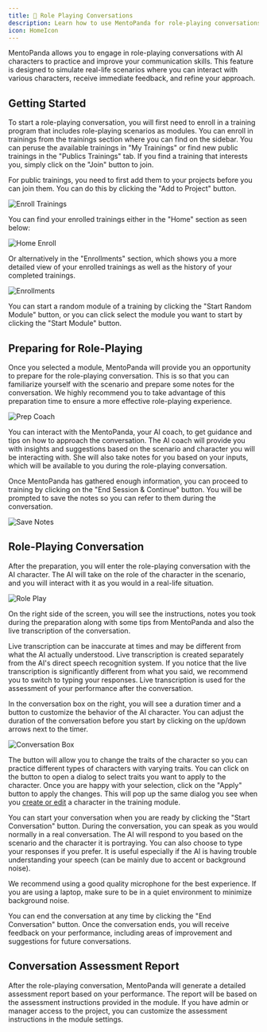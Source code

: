 ```yaml
---
title: 💬 Role Playing Conversations
description: Learn how to use MentoPanda for role-playing conversations to improve your communication skills
icon: HomeIcon
---
```


MentoPanda allows you to engage in role-playing conversations with AI characters to practice and improve your communication skills. This feature is designed to simulate real-life scenarios where you can interact with various characters, receive immediate feedback, and refine your approach.

## Getting Started
To start a role-playing conversation, you will first need to enroll in a training program that includes role-playing scenarios as modules. You can enroll in trainings from the trainings section where you can find on the sidebar. You can peruse the available trainings in "My Trainings" or find new public trainings in the "Publics Trainings" tab. If you find a training that interests you, simply click on the "Join" button to join.

<Callout type="info">
For public trainings, you need to first add them to your projects before you can join them. You can do this by clicking the "Add to Project" button.
</Callout>

![Enroll Trainings](https://bansnvpaqqmnoildskpz.supabase.co/storage/v1/object/public/docs/enroll-trainings.png)

You can find your enrolled trainings either in the "Home" section as seen below:

![Home Enroll](https://bansnvpaqqmnoildskpz.supabase.co/storage/v1/object/public/docs/home-enroll.png)

Or alternatively in the "Enrollments" section, which shows you a more detailed view of your enrolled trainings as well as the history of your completed trainings.

![Enrollments](https://bansnvpaqqmnoildskpz.supabase.co/storage/v1/object/public/docs/enrollments.png)

You can start a random module of a training by clicking the "Start Random Module" button, or you can click select the module you want to start by clicking the "Start Module" button.

## Preparing for Role-Playing
Once you selected a module, MentoPanda will provide you an opportunity to prepare for the role-playing conversation. This is so that you can familiarize yourself with the scenario and prepare some notes for the conversation. We highly recommend you to take advantage of this preparation time to ensure a more effective role-playing experience.

![Prep Coach](https://bansnvpaqqmnoildskpz.supabase.co/storage/v1/object/public/docs/prep-coach.png)

You can interact with the MentoPanda, your AI coach, to get guidance and tips on how to approach the conversation. The AI coach will provide you with insights and suggestions based on the scenario and character you will be interacting with. She will also take notes for you based on your inputs, which will be available to you during the role-playing conversation.

Once MentoPanda has gathered enough information, you can proceed to training by clicking on the "End Session & Continue" button. You will be prompted to save the notes so you can refer to them during the conversation.

![Save Notes](https://bansnvpaqqmnoildskpz.supabase.co/storage/v1/object/public/docs/save-notes.png)

## Role-Playing Conversation
After the preparation, you will enter the role-playing conversation with the AI character. The AI will take on the role of the character in the scenario, and you will interact with it as you would in a real-life situation. 

![Role Play](https://bansnvpaqqmnoildskpz.supabase.co/storage/v1/object/public/docs/role-play.png)

On the right side of the screen, you will see the instructions, notes you took during the preparation along with some tips from MentoPanda and also the live transcription of the conversation.

<Callout type="warning">
Live transcription can be inaccurate at times and may be different from what the AI actually understood. Live transcription is created separately from the AI's direct speech recognition system. If you notice that the live transcription is significantly different from what you said, we recommend you to switch to typing your responses. Live transcription is used for the assessment of your performance after the conversation.
</Callout>

In the conversation box on the right, you will see a duration timer and a button to customize the behavior of the AI character. You can adjust the duration of the conversation before you start by clicking on the up/down arrows next to the timer. 

![Conversation Box](https://bansnvpaqqmnoildskpz.supabase.co/storage/v1/object/public/docs/conversation-box.png)

The button will allow you to change the traits of the character so you can practice different types of characters with varying traits. You can click on the button to open a dialog to select traits you want to apply to the character. Once you are happy with your selection, click on the "Apply" button to apply the changes. This will pop up the same dialog you see when you [create or edit](./create-trainings) a character in the training module.

You can start your conversation when you are ready by clicking the "Start Conversation" button. During the conversation, you can speak as you would normally in a real conversation. The AI will respond to you based on the scenario and the character it is portraying. You can also choose to type your responses if you prefer. It is useful especially if the AI is having trouble understanding your speech (can be mainly due to accent or background noise).

<Callout type="info">
We recommend using a good quality microphone for the best experience. If you are using a laptop, make sure to be in a quiet environment to minimize background noise.
</Callout>

You can end the conversation at any time by clicking the "End Conversation" button. Once the conversation ends, you will receive feedback on your performance, including areas of improvement and suggestions for future conversations.

## Conversation Assessment Report
After the role-playing conversation, MentoPanda will generate a detailed assessment report based on your performance. The report will be based on the assessment instructions provided in the module. If you have admin or manager access to the project, you can customize the assessment instructions in the module settings.